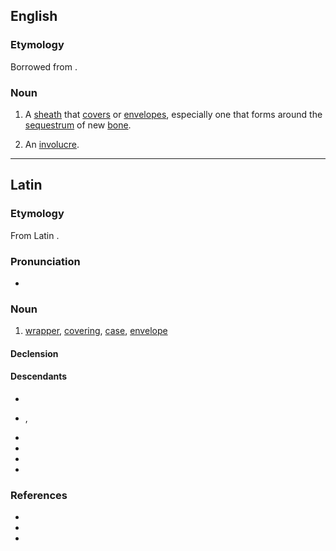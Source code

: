 ==English==

===Etymology===
Borrowed from {{bor|en|la|involūcrum}}.

===Noun===
{{en-noun|involucra}}

# A [[sheath]] that [[cover]]s or [[envelope]]s, especially one that forms around the [[sequestrum]] of new [[bone]].
# {{lb|en|botany}} An [[involucre]].

----

==Latin==

===Etymology===
From Latin {{l|la|involvō}}.

===Pronunciation===
* {{la-IPA|involūcrum}}

===Noun===
{{la-noun|involūcrum|involūcrī|n|second}}

# [[wrapper]], [[covering]], [[case]], [[envelope]]

====Declension====
{{la-decl-2nd-N|involūcr}}

====Descendants====
* {{desc|ast|embruyu}}
* {{desc|en|involucre|bor=1}}, {{l|en|involucrum}}
* {{desc|fr|involucre|bor=1}}
* {{desc|gl|envurullo}}
* {{desc|it|involucro|bor=1}}
* {{desc|es|involucro|bor=1}}

===References===
* {{R:L&S}}
* {{R:Elementary Lewis}}
* {{R:Gaffiot}}